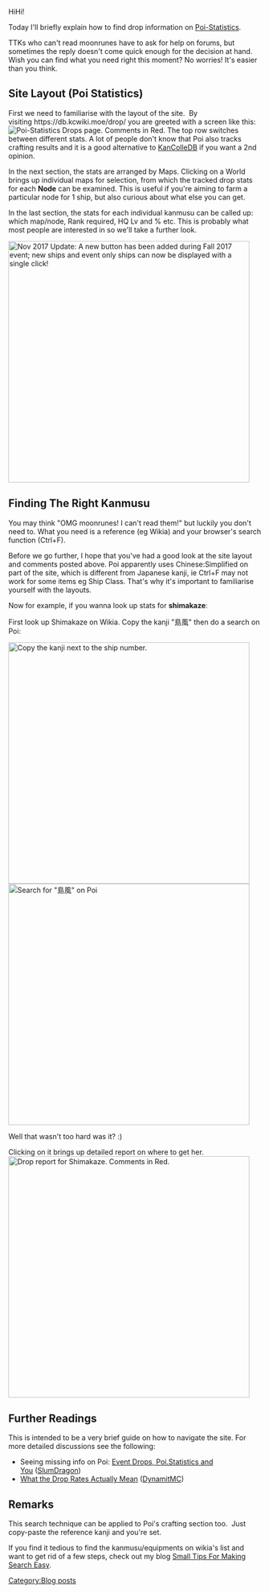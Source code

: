 HiHi!

Today I'll briefly explain how to find drop information on [https://db.kcwiki.moe/drop/ Poi-Statistics].

TTKs who can't read moonrunes have to ask for help on forums, but sometimes the reply doesn't come quick enough for the decision at hand. Wish you can find what you need right this moment? No worries! It's easier than you think.
==Site Layout (Poi Statistics)==
First we need to familiarise with the layout of the site.  By visiting https://db.kcwiki.moe/drop/ you are greeted with a screen like this:
[[File:Poi_Drop_Frontpage.png|thumb|left|Poi-Statistics Drops page. Comments in Red.]]
The top row switches between different stats. A lot of people don't know that Poi also tracks crafting results and it is a good alternative to [http://www.kancolle-db.net/ KanColleDB] if you want a 2nd opinion.

In the next section, the stats are arranged by Maps. Clicking on a World brings up individual maps for selection, from which the tracked drop stats for each '''Node''' can be examined. This is useful if you're aiming to farm a particular node for 1 ship, but also curious about what else you can get.

In the last section, the stats for each individual kanmusu can be called up: which map/node, Rank required, HQ Lv and % etc. This is probably what most people are interested in so we'll take a further look.

[[File:Poi_New_Event_Ships_Button.png|thumb|left|480px|Nov 2017 Update: A new button has been added during Fall 2017 event; new ships and event only ships can now be displayed with a single click!]]
{{clear}}
==Finding The Right Kanmusu==
You may think "OMG moonrunes! I can't read them!" but luckily you don't need to. What you need is a reference (eg Wikia) and your browser's search function (Ctrl+F).

Before we go further, I hope that you've had a good look at the site layout and comments posted above. Poi apparently uses Chinese:Simplified on part of the site, which is different from Japanese kanji, ie Ctrl+F may not work for some items eg Ship Class. That's why it's important to familiarise yourself with the layouts.

Now for example, if you wanna look up stats for '''shimakaze''':

First look up Shimakaze on Wikia. Copy the kanji "島風" then do a search on Poi:

[[File:Shimakaze_kanji.png|thumb|left|480px|Copy the kanji next to the ship number.]][[File:Shimakaze_search.png|thumb|left|480px|Search for "島風" on Poi]]{{clear}}

Well that wasn't too hard was it? :)

Clicking on it brings up detailed report on where to get her.
[[File:Shimakaze_Poi-stats.png|thumb|left|480px|Drop report for Shimakaze. Comments in Red.]]{{Clear}}
==Further Readings==
This is intended to be a very brief guide on how to navigate the site. For more detailed discussions see the following:
*Seeing missing info on Poi: [http://kancolle.wikia.com/wiki/User_blog:SlumDragon/Event_Drops,_Poi.Statistics_and_You Event Drops, Poi.Statistics and You] ([http://kancolle.wikia.com/wiki/User:SlumDragon SlumDragon])
*[http://kancolle.wikia.com/wiki/User_blog:DynamitMC/What_the_Drop_Rates_Actually_Mean What the Drop Rates Actually Mean] ([http://kancolle.wikia.com/wiki/User:DynamitMC DynamitMC])
==Remarks==
This search technique can be applied to Poi's crafting section too.  Just copy-paste the reference kanji and you're set.

If you find it tedious to find the kanmusu/equipments on wikia's list and want to get rid of a few steps, check out my blog [http://kancolle.wikia.com/wiki/User_blog:TenkouKuugen/Small_Tips_For_Making_Search_Easy Small Tips For Making Search Easy].
[[Category:Blog posts]]